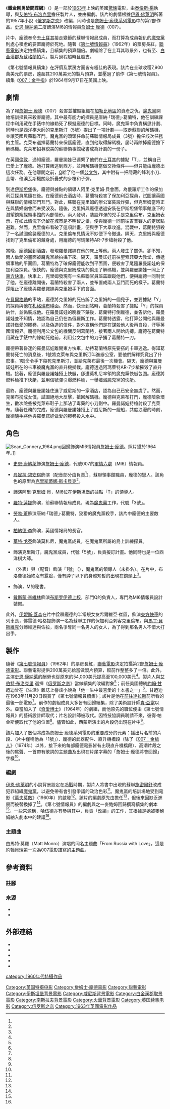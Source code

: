 {{noteTA
|G1=Show
|G2=James Bond
|T=zh-tw:第七號情報員續集;zh-hk:鐵金剛勇破間諜網;zh-cn:来自俄罗斯的爱情;
|1=zh-tw:第七號情報員續集;zh-hk:鐵金剛勇破間諜網;zh-cn:来自俄罗斯的爱情;
}}
{{Infobox_Film
| name           = 鐵金剛勇破間諜網
| original_name  = {{lang|en|''From Russia with Love''}}
| image          = 007FRWLposter.jpg
| image size     = 220px
| caption        = 劇院發行海報
| director       = [[特倫斯·揚|泰倫斯·楊]]
| producer       = {{plainlist|
* {{link-en|哈利·薩爾茨曼|Harry Saltzman}}
* [[艾伯特·布洛克里|艾伯特·布洛克里]]
}}
| screenplay     = {{link-en|理查·麥鮑姆|Richard Maibaum}}
| story          = {{link-en|約翰娜·哈伍德|Johanna Harwood}}<br /><small>（改編）</small>
| based_on       = {{Based on|[[俄罗斯之恋|俄罗斯之恋]]|[[伊恩·佛萊明|伊恩·佛萊明]]}}
| starring       = {{plainlist|
* [[史恩·康納萊|史恩·康納萊]]
* [[丹妮拉·碧安琪|丹妮拉·碧安琪]]
* {{link-en|柏杜勞·雅曼德列治|Pedro Armendáriz}}
* [[羅特·蓮娜|羅特·蓮娜]]
* [[勞勃·蕭|勞勃·蕭]]
* [[柏納德·李|柏納德·李]]
}}
| music          = [[約翰·巴瑞|約翰·巴瑞]]
| cinematography = {{link-en|泰德·摩爾|Ted Moore}}
| editing        = {{link-en|彼得·R·杭特|Peter R. Hunt}}
| studio         = {{link-en|Eon製片公司|Eon Productions}}
| distributor    = [[聯藝電影|聯藝電影]]
| released       = {{Film date|df=y|1963|10|10|倫敦首映|1963|10|11|英國|1964|6|11|英屬香港}}
| runtime        = 115分鐘
| country        = {{UK}}
| language       = 英語
| budget         = $200萬美元
| gross          = $7,900萬美元
| preceded_by    = 《[[鐵金剛勇破神秘島|鐵金剛勇破神秘島]]》
| followed_by    = 《[[鐵金剛大戰金手指|鐵金剛大戰金手指]]》
| cn_name        = 来自俄罗斯的爱情
| hk_name        = 鐵金剛勇破間諜網
| tw_name        = 第七號情報員續集
}}
《'''鐵金剛勇破間諜網'''》（{{lang-en|''From Russia with Love''}}）是一部於[[1963年電影|1963年]]上映的英國{{link-en|諜報片|Spy film|諜報}}[[驚悚片|驚悚]]電影，由[[特倫斯·揚|泰倫斯·楊]]執導，{{link-en|哈利·薩爾茨曼|Harry Saltzman}}與[[艾伯特·布洛克里|艾伯特·布洛克里]]擔任製片人，並由{{link-en|理查·麥鮑姆|Richard Maibaum}}編劇。該片的劇情根據[[伊恩·佛萊明|伊恩·佛萊明]]所著的1957年小說《[[俄罗斯之恋|俄罗斯之恋]]》改編，同時也是[[詹姆士·龐德系列電影|詹姆士·龐德系列電影]]中的第2部作品。[[史恩·康納萊|史恩·康納萊]]二度飾演MI6的情報員[[詹姆士·龐德|詹姆士·龐德]]（007）。

片中，龐德奉命去[[土耳其|土耳其]]接走變節的蘇聯情報局成員{{link-en|泰坦娜·羅曼諾娃|Tatiana Romanova}}，而打算為成員{{link-en|朱利斯·諾|Julius No|諾博士}}報仇的[[魔鬼黨|魔鬼黨]]則處心積慮的要置龐德於死地。隨著《[[第七號情報員|第七號情報員]]》（1962年）的票房長紅，[[聯藝電影|聯藝電影]]決定拍攝續集，且續集的預算翻倍。劇組除了在土耳其取景外，也有至{{link-en|松林製片廠|Pinewood Studios}}、[[白金漢郡|白金漢郡]]及[[蘇格蘭|蘇格蘭]]拍片。製片過程超時且超支。

《第七號情報員續集》在評價及票房方面皆有極佳的表現。該片在全球收穫7,900萬美元的票房，遠超其200萬美元的製片預算，並壓過了前作《第七號情報員》。續集《[[007：金手指|007：金手指]]》於1964年9月17日在英國上映。

== 劇情 ==

為了報[[詹姆士·龐德|詹姆士·龐德]]（007）殺害{{link-en|朱利斯·諾|Julius No|諾博士}}並摧毀組織在[[加勒比地區|加勒比地區]]的資產之仇，[[魔鬼黨|魔鬼黨]]開始培訓探員來殺害龐德。其中最有能力的探員是唐納·「瑞德」·葛蘭特，他在訓練課程中利用藏在手錶中的線勒死了模擬龐德的目標。同時，魔鬼黨中負責構思計劃、同時也是西洋棋大師的克里斯汀（5號）提出了一項計劃——取走蘇聯的解碼機，並讓英國與蘇聯互鬥。魔鬼黨的頭頭{{link-en|恩斯特·斯塔夫羅·布洛費德|Ernst Stavro Blofeld|1號}}任命前蘇聯情報局成員{{link-en|羅莎·克萊布|Rosa Klebb}}（3號）擔任該次任務的主管。克萊布選擇葛蘭特來保護龐德，直到他取得解碼機，屆時再除掉龐德搶下解碼機。克萊布招募貌美的蘇聯領事館秘書{{link-en|泰坦娜·羅曼諾娃|Tatiana Romanova}}成為計劃的一份子。

在英國[[倫敦|倫敦]]，{{link-en|M (詹姆士·龐德)|M (James Bond)|M}}通知龐德，羅曼諾娃已連繫了他們在[[土耳其|土耳其]]的據點「T」，並稱自己已愛上了龐德。她打算叛逃到西方，並用解碼機當做交換條件——但只能由龐德出這次任務。在他離開之前，[[Q先生|Q]]給了他一個[[公文包|公文包]]，其中附有一把隱藏的鋒利小刀、金幣、催淚瓦斯機關及折疊式的{{link-en|阿瑪萊特AR-7|Armalite AR-7}}步槍和子彈。

到達[[伊斯坦堡|伊斯坦堡]]後，龐德與據點的領導人阿里·克里姆·貝會面，為俄羅斯工作的保加利亞探員尾隨在後。在龐德前去酒店時，葛蘭特殺害了保加利亞探員，試圖讓英國與蘇聯的情報部門互鬥。對此，蘇聯在克里姆的辦公室裝設炸彈，但克里姆當時正在與情婦幽會而未受波及。隨後，克里姆與龐德透過安裝在伊斯坦堡領事館底下的潛望鏡窺探領事館的內部情形。兩人發現，裝設炸彈的兇手是克里倫布。克里姆表示，在如此情況下仍留在城市是不明智之舉，便與龐德一同前往吉普賽人的定居點避難。然而，克里倫布看破了這項計畫，便與手下大舉攻進。混戰中，葛蘭特狙殺了一名試圖偷襲龐德的人。克里倫布見情況不妙便下令撤退。隔天，克里姆與龐德找到了克里倫布的藏身處，用龐德的阿瑪萊特AR-7步槍射殺了他。

當晚，龐德回到酒店，發現羅曼諾娃在他的床上等他。兩人發生了關係，卻不知，兩人做愛的畫面被魔鬼黨給拍攝下來。隔天，羅曼諾娃前往聖索菲亞大教堂，傳遞領事館的平面圖。葛蘭特為了確保龐德能收到平面圖，便殺害了尾隨羅曼諾娃的保加利亞探員。很快的，龐德與克里姆成功的偷走了解碼機，並與羅曼諾娃一同上了[[東方快車|東方快車]]。快車上，克里姆發現有一名蘇聯官員班茲跟蹤他們，便與龐德一同制伏了他。在龐德離開後，葛蘭特殺害了兩人，並布置成兩人互鬥而死的樣子。葛蘭特還阻止了龐德與羅曼諾娃與克里姆手下的會面。

在[[貝爾格勒|貝爾格勒]]的車站，龐德將克里姆的死告訴了克里姆的一個兒子，並要據點「Y」的探員與他在[[札格瑞布|札格瑞布]]碰面。然而，快車到站時，葛蘭特殺害了據點「Y」的探員納什，並偽裝成他。在羅曼諾娃的晚餐下藥後，葛蘭特打倒龐德，並告訴他，羅曼諾娃並不知情，她認為自己仍在為俄羅斯工作。葛蘭特透露，他打算公開他與羅曼諾娃做愛的膠卷，以及偽造的信件，對外宣稱他們是在謀殺他人後再自殺，汙辱英國情報界。龐德利用公文包的機關反制葛蘭特，接著兩人開始肉搏。龐德在葛蘭特用藏在手錶中的線勒死他前，利用公文包中的刀子捅了葛蘭特一刀。

龐德帶著昏迷的羅曼諾娃離開東方快車，劫持葛蘭特原先要搭的卡車逃逸。得知葛蘭特死亡的消息後，1號將克萊布與克里斯汀叫進辦公室，要他們解釋究竟出了什麼事。1號命令手下殺死克里斯汀，並給克萊布最後一次機會。隔天，龐德與羅曼諾娃所在的卡車被魔鬼黨的直升機攔截。龐德透過阿瑪萊特AR-7步槍摧毀了直升機。接著，龐德與羅曼諾娃搭上快艇，卻遭莫札尼率領的魔鬼黨快艇包圍。龐德將燃料桶推下快艇，並用信號彈引爆燃料桶，一舉殲滅魔鬼黨的快艇。

最終，龐德與羅曼諾娃住進了威尼斯的一家酒店，認為自己已安全無虞了。然而，克萊布扮成女僕，試圖絕地大反擊，搶回解碼機。龐德與克萊布打鬥，龐德險象環生，數次險些被克萊布鞋子上那沾了毒藥的小刀劃中。羅曼諾娃持槍射殺了克萊布。隨著任務的完成，龐德與羅曼諾娃搭上了威尼斯的一艘船，共度浪漫的時刻，龐德隨手將他與羅曼諾娃做愛的膠卷投入水中。

== 角色 ==

[[File:Sean_Connery_1964.png|thumb]]回歸飾演MI6情報員[[詹姆士·龐德|詹姆士·龐德]]。照片攝於1964年。]]

* [[史恩·康納萊|史恩·康納萊]]飾演[[詹姆士·龐德|詹姆士·龐德]]，代號007的[[軍情六處|軍情六處]]（MI6）情報員。

* [[丹妮拉·碧安琪|丹妮拉·碧安琪]]飾演{{link-en|泰坦娜·羅曼諾娃|Tatiana Romanova}}（配音部分由{{link-en|芭芭拉·傑福德|Barbara Jefford}}負責<ref name="booklet"/>），蘇聯領事館職員，龐德的戀人。該角色的原型為[[克里斯蒂娜·斯卡貝克|克里斯蒂娜·斯卡貝克]]<ref name="FILMFAX Magazine"/>。

* {{link-en|柏杜勞·雅曼德列治|Pedro Armendáriz}}飾演阿里·克里姆·貝，MI6位在[[伊斯坦堡|伊斯坦堡]]的據點「T」的領導人。

* [[羅特·蓮娜|羅特·蓮娜]]飾演{{link-en|羅莎·克萊布|Rosa Klebb}}，前蘇聯情報局成員，現為[[魔鬼黨|魔鬼黨]]工作，代號「3號」。

* [[勞勃·蕭|勞勃·蕭]]飾演唐納·「瑞德」·葛蘭特，狡猾的魔鬼黨殺手，該片中龐德的主要敵人。

* [[柏納德·李|柏納德·李]]飾演{{link-en|M (詹姆士·龐德)|M (James Bond)|M}}，英國情報局的長官。

* [[華特·戈泰|華特·戈泰]]飾演莫札尼，魔鬼黨成員，在魔鬼黨所屬的島上訓練探員。

* {{link-en|弗拉達克·歇博|Vladek Sheybal}}飾演克里斯汀，魔鬼黨成員，代號「5號」，負責擬訂計畫。他同時也是一位西洋棋大師。

* {{link-en|安東尼·道森|Anthony Dawson}}（外表）與{{link-en|艾瑞克·波曼|Eric Pohlmann}}（配音）飾演「1號」（{{link-en|恩斯特·斯塔夫羅·布洛費德|Ernst Stavro Blofeld}}），魔鬼黨的領導人（未掛名）。在片中，布洛費德始終沒有露臉，僅有脖子以下的身體短暫的出現在鏡頭上<ref name="Number 1"/>。

* {{link-en|露易絲·麥斯威爾|Lois Maxwell}}飾演{{link-en|錢班霓|Miss Moneypenny}}，M的秘書。

* [[戴斯蒙·李維林|戴斯蒙·李維林]]飾演[[Q先生|布斯罗伊德上校]]，部門Q的負責人，專門為MI6情報員設計裝備。

此外，[[伊妮斯·蓋森|伊妮斯·蓋森]]在片中詮釋龐德的半常規女友希爾維亞·崔區，{{link-en|喬治·帕斯達爾|George Pastell}}飾演[[東方快車|東方快車]]的列車長，佛雷德·哈格提飾演一名為蘇聯工作的保加利亞刺客克里倫布。{{link-en|阿麗莎·古爾|Aliza Gur}}與[[馬丁·貝斯維克|馬丁·貝斯維克]]分飾維達與佐拉，兩名爭奪同一名男人的女人，為了得到那名男人不惜大打出手。

== 製作 ==

隨著《[[第七號情報員|第七號情報員]]》（1962年）的票房長紅，[[聯藝電影|聯藝電影]]決定拍攝第2部[[詹姆士·龐德系列電影|詹姆士·龐德電影]]。聯藝電影提供200萬美元給{{link-en|Eon製片公司|Eon Productions}}當做製片預算，較前作整整多了一倍。此外，主演[[史恩·康納萊|史恩·康納萊]]的酬勞也從原來的54,000美元提高至100,000美元<ref name="United Artists: the company that changed the film industry"/>{{rp|260}}。製片人{{link-en|哈利·薩爾茨曼|Harry Saltzman}}與[[艾伯特·布洛克里|艾伯特·布洛克里]]
選擇《[[俄罗斯之恋|俄罗斯之恋]]》當做續集的改編對象<ref name="The American Prospect (2010-09-17)"/>；前任美國總統[[約翰·甘迺迪|約翰·甘迺迪]]曾在《[[生活_(雜誌)|生活]]》雜誌上譽該小說為「他一生中最喜愛的十本書之一」<ref name="insideFRWL"/>。甘迺迪在1963年11月20日觀賞了《第七號情報員續集》；該片是他在[[甘迺迪遇刺案|前往達拉斯]]前所看的最後一部電影<ref name="The American Prospect (2010-09-17)"/>。前作的劇組成員大多皆有回歸續集，除了美術設計師[[肯·亞當|肯·亞當]]以外。亞當加入了《[[奇愛博士|奇愛博士]]》（1964年）的劇組，而他原先的職位便由《第七號情報員》的藝術設計師{{link-en|賽德·肯恩|Syd Cain}}取代；片名設計師{{link-en|莫里斯·班德|Maurice Binder}}被{{link-en|勞勃·布朗約翰|Robert Brownjohn}}取代。因特技協調員{{link-en|鮑勃·西蒙斯|Bob Simmons (stunt man)}}聘請不來，彼得·帕金斯便取代了他的位置<ref name="insideFRWL"/>。儘管如此，西蒙斯演出的片段仍出現在片中<ref name="James Bond in the Cinema Tantivy Press"/>。

該片加入了數個將成為詹姆士·龐德系列電影的重要成分的元素：播出片名前的片段、{{link-en|恩斯特·斯塔夫羅·布洛費德|Ernst Stavro Blofeld}}（片中僅稱他為「1號」）、龐德的武器配件、直升機橋段（除了《[[鐵金剛大戰金槍客|007：金槍人]]》（1974年）以外，接下來的每部龐德電影皆有出現直升機橋段）、高潮片段之後的尾聲、一首帶有歌詞的主題曲及出現在片尾字幕的「詹姆士·龐德將會回歸」字樣<ref name="Whatculture"/>。

=== 編劇 ===

[[伊恩·佛萊明|伊恩·佛萊明]]的小說背景設定在[[冷戰|冷戰]]時期，製片人將書中出現的蘇聯[[施密爾舒|施密爾舒]]改成犯罪組織[[魔鬼黨|魔鬼黨]]，以避免帶有會引發爭議的政治色彩<ref name="insideFRWL"/>。魔鬼黨的培訓場地受到電影《[[萬夫莫敵|萬夫莫敵]]》（1960年）的啟發<ref name="young"/>。該片的編劇原先由{{link-en|連·戴頓|Len Deighton}}擔任<ref name="Hmssweblog.wordpress.com (2012-11-04)"/>，但後來因缺乏進展而被替換掉了<ref name="maibaum"/>{{rp|284}}。《第七號情報員》的編劇{{link-en|約翰娜·哈伍德|Johanna Harwood}}與{{link-en|理查·麥鮑姆|Richard Maibaum}}之一麥鮑姆回歸撰寫續集的劇本<ref name="insideFRWL"/>。一些來源稱，哈伍德亦有參與其中，負責「改編」的工作，其根據是她被麥鮑姆納入劇本中的建議<ref name="maibaum"/>{{rp|284}}。

===主題曲===
由馬特·莫羅（Matt Monro）演唱的同名主題曲「From Russia with Love」，這是約翰貝瑞第一次為007電影譜寫的主題曲。

== 參考資料 ==

=== 註腳 ===
{{reflist|30em|refs=

<ref name="booklet">{{cite AV media notes|title=From Russia with Love Ultimate Edition DVD |others=Terence Young |origyear=1962 |publisher=MGM Home Entertainment |year=2006}}</ref>

<ref name="FILMFAX Magazine">FILMFAX Magazine. 2003-10 – 2004-01.</ref>

<ref name="Number 1">{{cite web|last1=Smith |first1=Patrick |title=James Bond is 24 What is Spectre and who is Blofeld |url=http://www.telegraph.co.uk/culture/film/jamesbond/11272849/Bond-24-What-is-Spectre-and-who-is-Blofeld.html |publisher=The Telegraph |date=2014-12-05 |accessdate=2017-08-25}}</ref>

<ref name="United Artists: the company that changed the film industry">{{cite book|title=United Artists: the company that changed the film industry |url=https://books.google.com/books?id=9EeK5s3aw44C&pg=PA260 |first=Tino |last=Balio |publisher=University of Wisconsin Press |year=1987 |isbn=9780299230135}}</ref>

<ref name="The American Prospect (2010-09-17)">{{cite web |url=http://www.prospect.org/cs/articles?article=arthur_m_schlesinger_jr_19172007 |title=Arthur M. Schlesinger, Jr., 1917–2007 |work=The American Prospect |date=2010-09-17 |accessdate=2010-09-21 |archive-url=https://web.archive.org/web/20111121024444/http://prospect.org/article/arthur-m-schlesinger-jr-1917-2007-0 |archive-date=2011-11-21 |dead-url=yes }}</ref>

<ref name="insideFRWL">{{Cite AV media|year=2000 |title=Inside From Russia with Love |medium=DVD |publisher=MGM Home Entertainment Inc. |people=Martine Beswick, Daniela Bianchi, Dana Broccoli, Syd Cain, Sean Connery, Peter Hunt, John Stears, Norman Wanstall |accessdate=2007-08-04 |url=http://www.imdb.com/title/tt0322760/}}</ref>

<ref name="James Bond in the Cinema Tantivy Press">{{cite book|title=James Bond in the Cinema (2nd edition) |first=John |last=Brosnan |publisher=Tantivy Press |year=1981 |isbn=9780498025464}}</ref>

<ref name="Whatculture">{{Cite web|url=http://whatculture.com/film/james-bond-retrospective-from-russia-with-love-1963|title=James Bond Retrospective: From Russia With Love (1963)|publisher=Whatculture|accessdate=2016-09-22}}</ref>

<ref name="young">{{Cite AV media|first=Terence |last=Young |title=From Russia with Love audio commentary |location=From Russia with Love Ultimate Edition, Disc 1 |publisher= MGM Home Entertainment}}</ref>

<ref name="Hmssweblog.wordpress.com (2012-11-04)">{{cite web|url=https://hmssweblog.wordpress.com/2012/11/04/len-deighton-on-from-russia-with-love/ |title=Len Deighton on From Russia With Love | The Spy Command |publisher=Hmssweblog.wordpress.com |date=2012-11-04 |accessdate=2016-09-30}}</ref>

<ref name="maibaum">{{cite book|url=https://books.google.com.br/books?id=sWewbX79ISsC&pg=PA284 |title=Backstory: interviews with screenwriters of Hollywood's golden age |first=Patrick |last=McGilligan |publisher=University of California Press |year=1986 |isbn=978-0-520-05689-3}}</ref>

}}

=== 來源 ===
{{refbegin}}
* {{cite book|last=Peary |first=Danny |title=Cult Movie Stars |url=https://books.google.com/books?id=KHhZAAAAMAAJ |year=1991 |publisher=Simon & Schuster |location=New York |isbn=978-0-671-74924-8 |ref=harv}}
* {{Cite book|last=Rubin |first=Steven Jay |title=The Complete James Bond Movie Encyclopedia |url=https://archive.org/details/completejamesbon0000rubi_w2j9 |year=2003 |publisher=Contemporary Books |location=New York |isbn=978-0-07-141246-9 |ref=harv}}
{{refend}}

== 外部連結 ==
{{commonscat|From Russia with Love (film)}}
* {{imdb title|0057076}}
* {{rotten-tomatoes|from_russia_with_love}}
* {{mojo title|fromrussiawithlove}}
* {{Amg movie|18751}}
* {{douban|1293446}}

{{James Bonds Films}}
{{DEFAULTSORT:From Russia With Love}}
[[category:1960年代特攝作品|category:1960年代特攝作品]]
[[Category:英国特摄电影|Category:英国特摄电影]]
[[Category:詹姆士·龐德電影|Category:詹姆士·龐德電影]]
[[Category:聯藝電影|Category:聯藝電影]]
[[Category:伊斯坦堡背景電影|Category:伊斯坦堡背景電影]]
[[Category:威尼斯背景電影|Category:威尼斯背景電影]]
[[Category:白金漢郡取景電影|Category:白金漢郡取景電影]]
[[Category:南斯拉夫背景電影|Category:南斯拉夫背景電影]]
[[Category:火車背景電影|Category:火車背景電影]]
[[Category:英国续集电影|Category:英国续集电影]]
[[Category:俄罗斯之恋|Category:俄罗斯之恋]]
[[Category:1963年英國電影作品|Category:1963年英國電影作品]]
